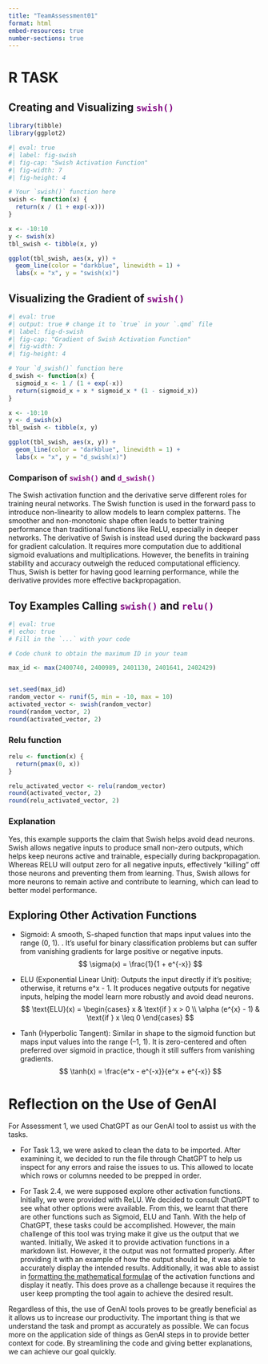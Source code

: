 ---
title: "TeamAssessment01"
format: html
embed-resources: true
number-sections: true
---




# R TASK

## Creating and Visualizing <code style="color: purple; font-weight: bold;">swish()</code>

```{r}

library(tibble)
library(ggplot2)

#| eval: true
#| label: fig-swish
#| fig-cap: "Swish Activation Function"
#| fig-width: 7
#| fig-height: 4

# Your `swish()` function here
swish <- function(x) {
  return(x / (1 + exp(-x)))
}

x <- -10:10
y <- swish(x)
tbl_swish <- tibble(x, y)

ggplot(tbl_swish, aes(x, y)) +
  geom_line(color = "darkblue", linewidth = 1) +
  labs(x = "x", y = "swish(x)")
```

## Visualizing the Gradient of <code style="color: purple; font-weight: bold;">swish()</code>


```{r}
#| eval: true
#| output: true # change it to `true` in your `.qmd` file
#| label: fig-d-swish
#| fig-cap: "Gradient of Swish Activation Function"
#| fig-width: 7
#| fig-height: 4

# Your `d_swish()` function here
d_swish <- function(x) {
  sigmoid_x <- 1 / (1 + exp(-x))
  return(sigmoid_x + x * sigmoid_x * (1 - sigmoid_x))
}

x <- -10:10
y <- d_swish(x)
tbl_swish <- tibble(x, y)

ggplot(tbl_swish, aes(x, y)) +
  geom_line(color = "darkblue", linewidth = 1) +
  labs(x = "x", y = "d_swish(x)")
```

### Comparison of <code style="color: purple; font-weight: bold;">swish()</code> and <code style="color: purple; font-weight: bold;">d_swish()</code> {-}

The Swish activation function and the derivative serve different roles for training neural networks. The Swish function is used in the forward pass to introduce non-linearity to allow models to learn complex patterns. The smoother and non-monotonic shape often leads to better training performance than traditional functions like ReLU, especially in deeper networks. The derivative of Swish is instead used during the backward pass for gradient calculation. It requires more computation due to additional sigmoid evaluations and multiplications. However, the benefits in training stability and accuracy outweigh the reduced computational efficiency. Thus, Swish is better for having good learning performance, while the derivative provides more effective backpropagation.

## Toy Examples Calling <code style="color: purple; font-weight: bold;">swish()</code> and <code style="color: purple; font-weight: bold;">relu()</code>


```{r}
#| eval: true
#| echo: true
# Fill in the `...` with your code

# Code chunk to obtain the maximum ID in your team 

max_id <- max(2400740, 2400989, 2401130, 2401641, 2402429)


set.seed(max_id)
random_vector <- runif(5, min = -10, max = 10)
activated_vector <- swish(random_vector)
round(random_vector, 2)
round(activated_vector, 2)
```
### Relu function {-}

```{R}

relu <- function(x) {
  return(pmax(0, x))
}

relu_activated_vector <- relu(random_vector)
round(activated_vector, 2)
round(relu_activated_vector, 2)
```
### Explanation {-}
Yes, this example supports the claim that Swish helps avoid dead neurons. Swish allows negative inputs to produce small non-zero outputs, which helps keep neurons active and trainable, especially during backpropagation. Whereas RELU will output zero for all negative inputs, effectively "killing" off those neurons and preventing them from learning. Thus, Swish allows for more neurons to remain active and contribute to learning, which can lead to better model performance.


## Exploring Other Activation Functions

-   Sigmoid: A smooth, S-shaped function that maps input values into the range (0, 1). . It's useful for binary classification problems but can suffer from vanishing gradients for large positive or negative inputs.
$$
\sigma(x) = \frac{1}{1 + e^{-x}}
$$

-   ELU (Exponential Linear Unit): Outputs the input directly if it’s positive; otherwise, it returns e^x - 1. It produces negative outputs for negative inputs, helping the model learn more robustly and avoid dead neurons.
$$
\text{ELU}(x) = 
\begin{cases} 
x & \text{if } x > 0 \\
\alpha (e^{x} - 1) & \text{if } x \leq 0
\end{cases}
$$


-   Tanh (Hyperbolic Tangent): Similar in shape to the sigmoid function but maps input values into the range (–1, 1). It is zero-centered and often preferred over sigmoid in practice, though it still suffers from vanishing gradients.
$$
\tanh(x) = \frac{e^x - e^{-x}}{e^x + e^{-x}}
$$


# Reflection on the Use of GenAI

For Assessment 1, we used ChatGPT as our GenAI tool to assist us with the tasks. 

- For Task 1.3, we were asked to clean the data to be imported. After examining it, we decided to run the file through ChatGPT to help us inspect for any errors and raise the issues to us. This allowed to locate which rows or columns needed to be prepped in order. 

- For Task 2.4, we were supposed explore other activation functions. Initially, we were provided with ReLU. We decided to consult ChatGPT to see what other options were available. From this, we learnt that there are other functions such as Sigmoid, ELU and Tanh. With the help of ChatGPT, these tasks could be accomplished. However, the main challenge of this tool was trying make it give us the output that we wanted. Initially, We asked it to provide activation functions in a markdown list. However, it the output was not formatted properly. After providing it with an example of how the output should be, it was able to accurately display the intended results. Additionally, it was able to assist in [formatting the mathematical formulae](https://chatgpt.com/share/684125c2-082c-800c-9823-960de831627c) of the activation functions and display it neatly. This does prove as a challenge because it requires the user keep prompting the tool again to achieve the desired result. 

Regardless of this, the use of GenAI tools proves to be greatly beneficial as it allows us to increase our productivity. The important thing is that we understand the task and prompt as accurately as possible. We can focus more on the application side of things as GenAI steps in to provide better context for code. By streamlining the code and giving better explanations, we can achieve our goal quickly.
